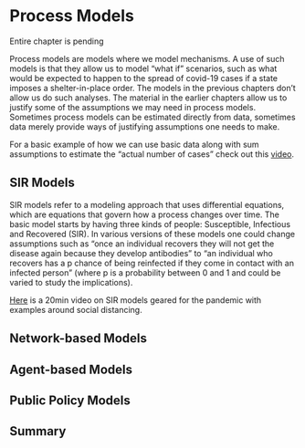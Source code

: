 # Process Models

Entire chapter is pending

Process models are models where we model mechanisms. A use of such models is that they allow us to model "what if" scenarios, such as what would be expected to happen to the spread of covid-19 cases if a state imposes a shelter-in-place order.  The models in the previous chapters don't allow us do such analyses.  The material in the earlier chapters allow us to justify some of the assumptions we may need in process models.  Sometimes process models can be estimated directly from data, sometimes data merely provide ways of justifying assumptions one needs to make.

For a basic example of how we can use basic data along with sum assumptions to estimate the "actual number of cases" check out this [video](https://www.youtube.com/watch?v=mCa0JXEwDEk).


## SIR Models

SIR models refer to a modeling approach that uses differential equations, which are equations that govern how a process changes over time.  The basic model starts by having three kinds of people:  Susceptible, Infectious and Recovered (SIR).  In various versions of these models one could change assumptions such as "once an individual recovers they will not get the disease again because they develop antibodies" to "an individual who recovers has a p chance of being reinfected if they come in contact with an infected person" (where p is a probability between 0 and 1 and could be varied to study the implications). 

[Here](https://mail.google.com/mail/u/0/#inbox/QgrcJHrhwzzjMlbFSsGcwGcnZcVmwGkBHMl?projector=1) is a 20min video on SIR models geared for the pandemic with examples around social distancing.

<!-- eSIR site: http://www.socr.umich.edu/people/dinov/courses/DSPA_notes/18_BigLongitudinalDataAnalysis_RNN.html

song lab slides https://github.com/lilywang1988/eSIR
-->


## Network-based Models

## Agent-based Models

## Public Policy Models

## Summary

